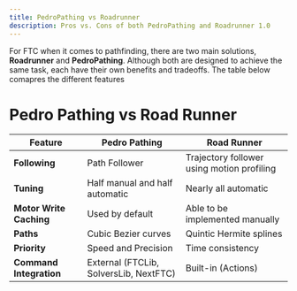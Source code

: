```yaml
---
title: PedroPathing vs Roadrunner
description: Pros vs. Cons of both PedroPathing and Roadrunner 1.0
---
```


For FTC when it comes to pathfinding, there are two main solutions, **Roadrunner** and **PedroPathing**.
Although both are designed to achieve the same task, each have their own benefits and tradeoffs. The table
below comapres the different features
# Pedro Pathing vs Road Runner

| Feature | Pedro Pathing | Road Runner |
|--------|--------|--------|
| **Following** | Path Follower | Trajectory follower using motion profiling | **Visualizer** | Web-based using a nonstandard (0 - 144) coordinate scheme | Code-based using the standard FTC coordinate scheme |
| **Tuning** | Half manual and half automatic | Nearly all automatic |
| **Motor Write Caching** | Used by default | Able to be implemented manually |
| **Paths** | Cubic Bezier curves | Quintic Hermite splines |
| **Priority** | Speed and Precision | Time consistency |
| **Command Integration** | External (FTCLib, SolversLib, NextFTC) | Built-in (Actions) |
